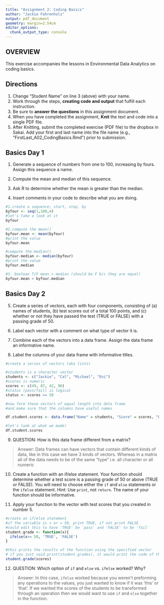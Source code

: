 ```yaml
---
title: "Assignment 2: Coding Basics"
author: "Jackie Fahrenholz"
output: pdf_document
geometry: margin=2.54cm
editor_options: 
  chunk_output_type: console
---
```


## OVERVIEW

This exercise accompanies the lessons in Environmental Data Analytics on coding basics. 

## Directions
1. Change "Student Name" on line 3 (above) with your name.
2. Work through the steps, **creating code and output** that fulfill each instruction.
3. Be sure to **answer the questions** in this assignment document.
4. When you have completed the assignment, **Knit** the text and code into a single PDF file.
5. After Knitting, submit the completed exercise (PDF file) to the dropbox in Sakai. Add your first and last name into the file name (e.g., "FirstLast_A02_CodingBasics.Rmd") prior to submission.



## Basics Day 1

1. Generate a sequence of numbers from one to 100, increasing by fours. Assign this sequence a name. 

2. Compute the mean and median of this sequence. 

3. Ask R to determine whether the mean is greater than the median. 

4. Insert comments in your code to describe what you are doing.

```r

#1.create a sequence; start, stop, by
byfour <- seq(1,100,4)
#let's take a look at it
byfour

#2.compute the mean()
byfour.mean <- mean(byfour)
#print the value
byfour.mean

#compute the median()
byfour.median <- median(byfour)
#print the value
byfour.median

#3. boolean T/F mean > median (should be F b/c they are equal)
byfour.mean > byfour.median
```

## Basics Day 2

5. Create a series of vectors, each with four components, consisting of (a) names of students, (b) test scores out of a total 100 points, and (c) whether or not they have passed the test (TRUE or FALSE) with a passing grade of 50.

6. Label each vector with a comment on what type of vector it is.

7. Combine each of the vectors into a data frame. Assign the data frame an informative name.

8. Label the columns of your data frame with informative titles.

```r
#create a series of vectors (aka lists)

#students is a character vector
students <- c("Jackie", "Cal", "Michael", "Eni")
#scores is numeric
scores <- c(49, 87, 42, 96)
#status (pass/fail) is logical
status <- scores >= 50

#now form these vectors of equal length into data frame
#and make sure that the columns have useful names

df.student.scores <- data.frame("Name" = students, "Score" = scores, "Pass/Fail" = status)

#let's look at what we made!
df.student.scores
```

9. QUESTION: How is this data frame different from a matrix?

> Answer: Data frames can have vectors that contain different kinds of data, like in this case we have 3 kinds of vectors. Whereas in a matrix all of the data needs to be of the same "type" i.e. all character or all numeric

10. Create a function with an if/else statement. Your function should determine whether a test score is a passing grade of 50 or above (TRUE or FALSE). You will need to choose either the `if` and `else` statements or the `ifelse` statement. Hint: Use `print`, not `return`. The name of your function should be informative.

11. Apply your function to the vector with test scores that you created in number 5. 

```r
#create an if/else statement
#if the variable is > or = 50, print TRUE, if not print FALSE
#could edit this to have 'TRUE' be 'pass' and 'FALSE' to be 'fail'
student.grade <- function(x){
  ifelse(x>= 50, 'TRUE', 'FALSE') 
}

#this prints the results of the function using the specified vector
# if you just said print(student.grades), it would print the code of the function
student.grade(scores)

```

12. QUESTION: Which option of `if` and `else` vs. `ifelse` worked? Why?

> Answer: In this case, `ifelse` worked because you weren't preforming any operations to the values, you just wanted to know if it was 'this' or 'that'. If we wanted the scores of the students to be transformed through an operation then we would want to use `if` and `else` together in the function. 
